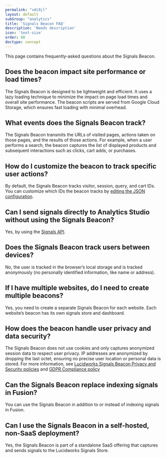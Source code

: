 ```yaml
---
permalink: "vdi9jl"
layout: default
subGroup: "analytics"
title: 'Signals Beacon FAQ'
description: 'Needs description'
icon: 'text-size'
order: 80
doctype: concept
---
```


This page contains frequently-asked questions about the Signals Beacon.

## Does the beacon impact site performance or load times?

The Signals Beacon is designed to be lightweight and efficient. 
It uses a lazy loading technique to minimize the impact on page load times and overall site performance. 
The beacon scripts are served from Google Cloud Storage, which ensures fast loading with minimal overhead.

## What events does the Signals Beacon track?

The Signals Beacon transmits the URLs of visited pages, actions taken on those pages, and the results of those actions. 
For example, when a user performs a search, the beacon captures the list of displayed products and subsequent interactions such as clicks, cart adds, or purchases.

## How do I customize the beacon to track specific user actions?

By default, the Signals Beacon tracks visitor, session, query, and cart IDs.
You can customize which IDs the beacon tracks by [editing the JSON configuration](/lw-platform/analytics/k649vy/signals-beacon#install-the-beacon).

## Can I send signals directly to Analytics Studio without using the Signals Beacon?

Yes, by using the [Signals API](/lw-platform/analytics/uist05/signals-api).

## Does the Signals Beacon track users between devices?

No, the user is tracked in the browser’s local storage and is tracked anonymously (no personally identified information, like name or address).

## If I have multiple websites, do I need to create multiple beacons?

Yes, you need to create a separate Signals Beacon for each website.
Each website’s beacon has its own signals store and dashboard.

## How does the beacon handle user privacy and data security?

The Signals Beacon does not use cookies and only captures anonymized session data to respect user privacy. 
IP addresses are anonymized by dropping the last octet, ensuring no precise user location or personal data is stored.
For more information, see [Lucidworks Signals Beacon Privacy and Security policies](/policies/76qvrv/lucidworks-signals-beacon-privacy-and-security-policies) and [GDPR Compliance policy](/policies/2cddpz/gdpr-compliance-policy)

## Can the Signals Beacon replace indexing signals in Fusion?

You can use the Signals Beacon in addition to or instead of indexing signals in Fusion.

## Can I use the Signals Beacon in a self-hosted, non-SaaS deployment?

Yes, the Signals Beacon is part of a standalone SaaS offering that captures and sends signals to the Lucidworks Signals Store.
